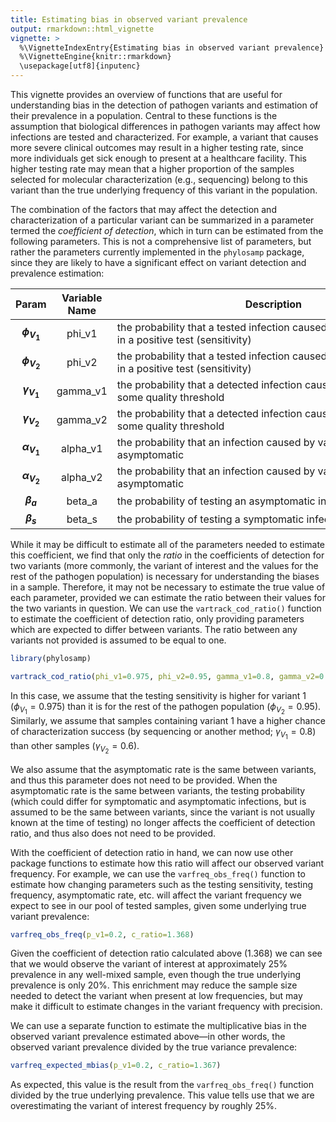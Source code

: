 ```yaml
---
title: Estimating bias in observed variant prevalence
output: rmarkdown::html_vignette
vignette: >
  %\VignetteIndexEntry{Estimating bias in observed variant prevalence}
  %\VignetteEngine{knitr::rmarkdown}
  \usepackage[utf8]{inputenc}
---
```


This vignette provides an overview of functions that are useful for understanding bias in the detection of pathogen variants and estimation of their prevalence in a population. Central to these functions is the assumption that biological differences in pathogen variants may affect how infections are tested and characterized. For example, a variant that causes more severe clinical outcomes may result in a higher testing rate, since more individuals get sick enough to present at a healthcare facility. This higher testing rate may mean that a higher proportion of the samples selected for molecular characterization (e.g., sequencing) belong to this variant than the true underlying frequency of this variant in the population.

The combination of the factors that may affect the detection and characterization of a particular variant can be summarized in a parameter termed the _coefficient of detection_, which in turn can be estimated from the following parameters. This is not a comprehensive list of parameters, but rather the parameters currently implemented in the `phylosamp` package, since they are likely to have a significant effect on variant detection and prevalence estimation:

| Param | Variable Name | <span style="display: inline-block; width:500px">Description</span> |
|:-----:|:-------------:|-------------|
|   **$\phi_{V_1}$**   |       phi_v1       | the probability that a tested infection caused by variant 1 results in a positive test (sensitivity)           |
|   **$\phi_{V_2}$**   |       phi_v2       | the probability that a tested infection caused by variant 2 results in a positive test (sensitivity)          |
|   **$\gamma_{V_1}$**   |       gamma_v1       | the probability that a detected infection caused by variant 1 meets some quality threshold           |
|   **$\gamma_{V_2}$**   |       gamma_v2       | the probability that a detected infection caused by variant 2 meets some quality threshold           |
|   **$\alpha_{V_1}$**   |       alpha_v1       | the probability that an infection caused by variant 1 is asymptomatic           |
|   **$\alpha_{V_2}$**   |       alpha_v2       | the probability that an infection caused by variant 2 is asymptomatic           |
|   **$\beta_{a}$**   |       beta_a       | the probability of testing an asymptomatic infection (any variant)           |
|   **$\beta_{s}$**   |       beta_s       | the probability of testing a symptomatic infection (any variant)           |

While it may be difficult to estimate all of the parameters needed to estimate this coefficient, we find that only the *ratio* in the coefficients of detection for two variants (more commonly, the variant of interest and the values for the rest of the pathogen population) is necessary for understanding the biases in a sample. Therefore, it may not be necessary to estimate the true value of each parameter, provided we can estimate the ratio between their values for the two variants in question. We can use the `vartrack_cod_ratio()` function to estimate the coefficient of detection ratio, only providing parameters which are expected to differ between variants. The ratio between any variants not provided is assumed to be equal to one.

```r
library(phylosamp)
```

```r

vartrack_cod_ratio(phi_v1=0.975, phi_v2=0.95, gamma_v1=0.8, gamma_v2=0.6)

```

In this case, we assume that the testing sensitivity is higher for variant 1 ($\phi_{V_1}=0.975$) than it is for the rest of the pathogen population ($\phi_{V_2}=0.95$). Similarly, we assume that samples containing variant 1 have a higher chance of characterization success (by sequencing or another method; $\gamma_{V_1}=0.8$) than other samples ($\gamma_{V_2}=0.6$).

We also assume that the asymptomatic rate is the same between variants, and thus this parameter does not need to be provided. When the asymptomatic rate is the same between variants, the testing probability (which could differ for symptomatic and asymptomatic infections, but is assumed to be the same between variants, since the variant is not usually known at the time of testing) no longer affects the coefficient of detection ratio, and thus also does not need to be provided.

With the coefficient of detection ratio in hand, we can now use other package functions to estimate how this ratio will affect our observed variant frequency. For example, we can use the `varfreq_obs_freq()` function to estimate how changing parameters such as the testing sensitivity, testing frequency, asymptomatic rate, etc. will affect the variant frequency we expect to see in our pool of tested samples, given some underlying true variant prevalence:

```r

varfreq_obs_freq(p_v1=0.2, c_ratio=1.368)

```

Given the coefficient of detection ratio calculated above ($1.368$) we can see that we would observe the variant of interest at approximately 25% prevalence in any well-mixed sample, even though the true underlying prevalence is only 20%. This enrichment may reduce the sample size needed to detect the variant when present at low frequencies, but may make it difficult to estimate changes in the variant frequency with precision.

We can use a separate function to estimate the multiplicative bias in the observed variant prevalence estimated above---in other words, the observed variant prevalence divided by the true variance prevalence:

```r

varfreq_expected_mbias(p_v1=0.2, c_ratio=1.367)

```

As expected, this value is the result from the `varfreq_obs_freq()` function divided by the true underlying prevalence. This value tells use that we are overestimating the variant of interest frequency by roughly 25%.